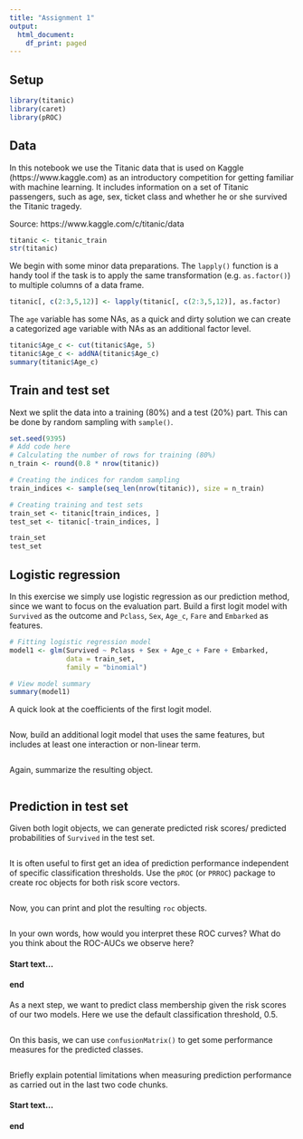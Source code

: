 ```yaml
---
title: "Assignment 1"
output:
  html_document:
    df_print: paged
---
```


## Setup

```r
library(titanic)
library(caret)
library(pROC)
```

## Data

In this notebook we use the Titanic data that is used on Kaggle (https://www.kaggle.com) as an introductory competition for getting familiar with machine learning. It includes information on a set of Titanic passengers, such as age, sex, ticket class and whether he or she survived the Titanic tragedy.

Source: https://www.kaggle.com/c/titanic/data

```r
titanic <- titanic_train
str(titanic)
```

We begin with some minor data preparations. The `lapply()` function is a handy tool if the task is to apply the same transformation (e.g. `as.factor()`) to multiple columns of a data frame.

```r
titanic[, c(2:3,5,12)] <- lapply(titanic[, c(2:3,5,12)], as.factor)
```

The `age` variable has some NAs, as a quick and dirty solution we can create a categorized age variable with NAs as an additional factor level.

```r
titanic$Age_c <- cut(titanic$Age, 5)
titanic$Age_c <- addNA(titanic$Age_c)
summary(titanic$Age_c)
```

## Train and test set

Next we split the data into a training (80%) and a test (20%) part. This can be done by random sampling with `sample()`.

```r
set.seed(9395)
# Add code here
# Calculating the number of rows for training (80%)
n_train <- round(0.8 * nrow(titanic))

# Creating the indices for random sampling
train_indices <- sample(seq_len(nrow(titanic)), size = n_train)

# Creating training and test sets
train_set <- titanic[train_indices, ]
test_set <- titanic[-train_indices, ]

train_set
test_set
```

## Logistic regression

In this exercise we simply use logistic regression as our prediction method, since we want to focus on the evaluation part. Build a first logit model with `Survived` as the outcome and `Pclass`, `Sex`, `Age_c`, `Fare` and `Embarked` as features.

```r
# Fitting logistic regression model
model1 <- glm(Survived ~ Pclass + Sex + Age_c + Fare + Embarked,
              data = train_set,
              family = "binomial")

# View model summary
summary(model1)
```

A quick look at the coefficients of the first logit model.

```r

```

Now, build an additional logit model that uses the same features, but includes at least one interaction or non-linear term.

```r

```

Again, summarize the resulting object.

```r

```

## Prediction in test set

Given both logit objects, we can generate predicted risk scores/ predicted probabilities of `Survived` in the test set.

```r

```

It is often useful to first get an idea of prediction performance independent of specific classification thresholds. Use the `pROC` (or `PRROC`) package to create roc objects for both risk score vectors.

```r

```

Now, you can print and plot the resulting `roc` objects.

```r

```

In your own words, how would you interpret these ROC curves? What do you think about the ROC-AUCs we observe here?

#### Start text...

#### end

As a next step, we want to predict class membership given the risk scores of our two models. Here we use the default classification threshold, 0.5.

```r

```

On this basis, we can use `confusionMatrix()` to get some performance measures for the predicted classes.

```r

```

Briefly explain potential limitations when measuring prediction performance as carried out in the last two code chunks.

#### Start text...

#### end
